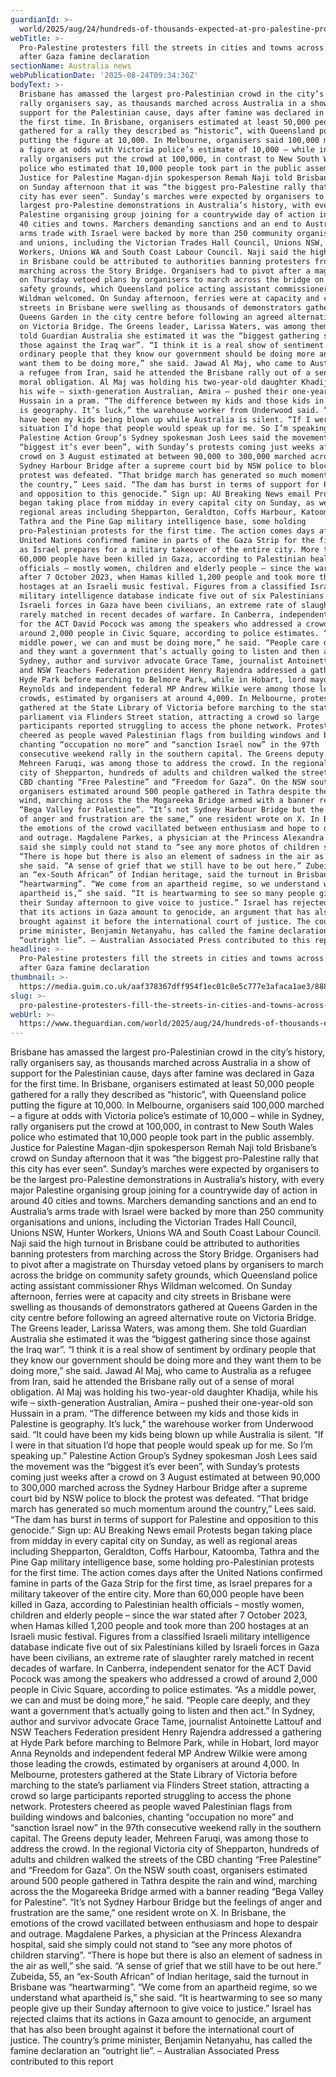 ```yaml
---
guardianId: >-
  world/2025/aug/24/hundreds-of-thousands-expected-at-pro-palestine-protests-across-australia-after-gaza-famine-declaration
webTitle: >-
  Pro-Palestine protesters fill the streets in cities and towns across Australia
  after Gaza famine declaration
sectionName: Australia news
webPublicationDate: '2025-08-24T09:34:36Z'
bodyText: >-
  Brisbane has amassed the largest pro-Palestinian crowd in the city’s history,
  rally organisers say, as thousands marched across Australia in a show of
  support for the Palestinian cause, days after famine was declared in Gaza for
  the first time. In Brisbane, organisers estimated at least 50,000 people
  gathered for a rally they described as “historic”, with Queensland police
  putting the figure at 10,000. In Melbourne, organisers said 100,000 marched –
  a figure at odds with Victoria police’s estimate of 10,000 – while in Sydney,
  rally organisers put the crowd at 100,000, in contrast to New South Wales
  police who estimated that 10,000 people took part in the public assembly.
  Justice for Palestine Magan-djin spokesperson Remah Naji told Brisbane’s crowd
  on Sunday afternoon that it was “the biggest pro-Palestine rally that this
  city has ever seen”. Sunday’s marches were expected by organisers to be the
  largest pro-Palestine demonstrations in Australia’s history, with every major
  Palestine organising group joining for a countrywide day of action in around
  40 cities and towns. Marchers demanding sanctions and an end to Australia’s
  arms trade with Israel were backed by more than 250 community organisations
  and unions, including the Victorian Trades Hall Council, Unions NSW, Hunter
  Workers, Unions WA and South Coast Labour Council. Naji said the high turnout
  in Brisbane could be attributed to authorities banning protesters from
  marching across the Story Bridge. Organisers had to pivot after a magistrate
  on Thursday vetoed plans by organisers to march across the bridge on community
  safety grounds, which Queensland police acting assistant commissioner Rhys
  Wildman welcomed. On Sunday afternoon, ferries were at capacity and city
  streets in Brisbane were swelling as thousands of demonstrators gathered at
  Queens Garden in the city centre before following an agreed alternative route
  on Victoria Bridge. The Greens leader, Larissa Waters, was among them. She
  told Guardian Australia she estimated it was the “biggest gathering since
  those against the Iraq war”. “I think it is a real show of sentiment by
  ordinary people that they know our government should be doing more and they
  want them to be doing more,” she said. Jawad Al Maj, who came to Australia as
  a refugee from Iran, said he attended the Brisbane rally out of a sense of
  moral obligation. Al Maj was holding his two-year-old daughter Khadija, while
  his wife – sixth-generation Australian, Amira – pushed their one-year-old son
  Hussain in a pram. “The difference between my kids and those kids in Palestine
  is geography. It’s luck,” the warehouse worker from Underwood said. “It could
  have been my kids being blown up while Australia is silent. “If I were in that
  situation I’d hope that people would speak up for me. So I’m speaking up.”
  Palestine Action Group’s Sydney spokesman Josh Lees said the movement was the
  “biggest it’s ever been”, with Sunday’s protests coming just weeks after a
  crowd on 3 August estimated at between 90,000 to 300,000 marched across the
  Sydney Harbour Bridge after a supreme court bid by NSW police to block the
  protest was defeated. “That bridge march has generated so much momentum around
  the country,” Lees said. “The dam has burst in terms of support for Palestine
  and opposition to this genocide.” Sign up: AU Breaking News email Protests
  began taking place from midday in every capital city on Sunday, as well as
  regional areas including Shepparton, Geraldton, Coffs Harbour, Katoomba,
  Tathra and the Pine Gap military intelligence base, some holding
  pro-Palestinian protests for the first time. The action comes days after the
  United Nations confirmed famine in parts of the Gaza Strip for the first time,
  as Israel prepares for a military takeover of the entire city. More than
  60,000 people have been killed in Gaza, according to Palestinian health
  officials – mostly women, children and elderly people – since the war stated
  after 7 October 2023, when Hamas killed 1,200 people and took more than 200
  hostages at an Israeli music festival. Figures from a classified Israeli
  military intelligence database indicate five out of six Palestinians killed by
  Israeli forces in Gaza have been civilians, an extreme rate of slaughter
  rarely matched in recent decades of warfare. In Canberra, independent senator
  for the ACT David Pocock was among the speakers who addressed a crowd of
  around 2,000 people in Civic Square, according to police estimates. “As a
  middle power, we can and must be doing more,” he said. “People care deeply,
  and they want a government that’s actually going to listen and then act.” In
  Sydney, author and survivor advocate Grace Tame, journalist Antoinette Lattouf
  and NSW Teachers Federation president Henry Rajendra addressed a gathering at
  Hyde Park before marching to Belmore Park, while in Hobart, lord mayor Anna
  Reynolds and independent federal MP Andrew Wilkie were among those leading the
  crowds, estimated by organisers at around 4,000. In Melbourne, protesters
  gathered at the State Library of Victoria before marching to the state’s
  parliament via Flinders Street station, attracting a crowd so large
  participants reported struggling to access the phone network. Protesters
  cheered as people waved Palestinian flags from building windows and balconies,
  chanting “occupation no more” and “sanction Israel now” in the 97th
  consecutive weekend rally in the southern capital. The Greens deputy leader,
  Mehreen Faruqi, was among those to address the crowd. In the regional Victoria
  city of Shepparton, hundreds of adults and children walked the streets of the
  CBD chanting “Free Palestine” and “Freedom for Gaza”. On the NSW south coast,
  organisers estimated around 500 people gathered in Tathra despite the rain and
  wind, marching across the the Mogareeka Bridge armed with a banner reading
  “Bega Valley for Palestine”. “It’s not Sydney Harbour Bridge but the feelings
  of anger and frustration are the same,” one resident wrote on X. In Brisbane,
  the emotions of the crowd vacillated between enthusiasm and hope to despair
  and outrage. Magdalene Parkes, a physician at the Princess Alexandra hospital,
  said she simply could not stand to “see any more photos of children starving”.
  “There is hope but there is also an element of sadness in the air as well,”
  she said. “A sense of grief that we still have to be out here.” Zubeida, 55,
  an “ex-South African” of Indian heritage, said the turnout in Brisbane was
  “heartwarming”. “We come from an apartheid regime, so we understand what
  apartheid is,” she said. “It is heartwarming to see so many people give up
  their Sunday afternoon to give voice to justice.” Israel has rejected claims
  that its actions in Gaza amount to genocide, an argument that has also been
  brought against it before the international court of justice. The country’s
  prime minister, Benjamin Netanyahu, has called the famine declaration an
  “outright lie”. – Australian Associated Press contributed to this report
headline: >-
  Pro-Palestine protesters fill the streets in cities and towns across Australia
  after Gaza famine declaration
thumbnail: >-
  https://media.guim.co.uk/aaf378367dff954f1ec01c8e5c777e3afaca1ae3/888_0_5000_4000/500.jpg
slug: >-
  pro-palestine-protesters-fill-the-streets-in-cities-and-towns-across-australia-after-gaza-famine-declaration
webUrl: >-
  https://www.theguardian.com/world/2025/aug/24/hundreds-of-thousands-expected-at-pro-palestine-protests-across-australia-after-gaza-famine-declaration
---
```

Brisbane has amassed the largest pro-Palestinian crowd in the city’s history, rally organisers say, as thousands marched across Australia in a show of support for the Palestinian cause, days after famine was declared in Gaza for the first time. In Brisbane, organisers estimated at least 50,000 people gathered for a rally they described as “historic”, with Queensland police putting the figure at 10,000. In Melbourne, organisers said 100,000 marched – a figure at odds with Victoria police’s estimate of 10,000 – while in Sydney, rally organisers put the crowd at 100,000, in contrast to New South Wales police who estimated that 10,000 people took part in the public assembly. Justice for Palestine Magan-djin spokesperson Remah Naji told Brisbane’s crowd on Sunday afternoon that it was “the biggest pro-Palestine rally that this city has ever seen”. Sunday’s marches were expected by organisers to be the largest pro-Palestine demonstrations in Australia’s history, with every major Palestine organising group joining for a countrywide day of action in around 40 cities and towns. Marchers demanding sanctions and an end to Australia’s arms trade with Israel were backed by more than 250 community organisations and unions, including the Victorian Trades Hall Council, Unions NSW, Hunter Workers, Unions WA and South Coast Labour Council. Naji said the high turnout in Brisbane could be attributed to authorities banning protesters from marching across the Story Bridge. Organisers had to pivot after a magistrate on Thursday vetoed plans by organisers to march across the bridge on community safety grounds, which Queensland police acting assistant commissioner Rhys Wildman welcomed. On Sunday afternoon, ferries were at capacity and city streets in Brisbane were swelling as thousands of demonstrators gathered at Queens Garden in the city centre before following an agreed alternative route on Victoria Bridge. The Greens leader, Larissa Waters, was among them. She told Guardian Australia she estimated it was the “biggest gathering since those against the Iraq war”. “I think it is a real show of sentiment by ordinary people that they know our government should be doing more and they want them to be doing more,” she said. Jawad Al Maj, who came to Australia as a refugee from Iran, said he attended the Brisbane rally out of a sense of moral obligation. Al Maj was holding his two-year-old daughter Khadija, while his wife – sixth-generation Australian, Amira – pushed their one-year-old son Hussain in a pram. “The difference between my kids and those kids in Palestine is geography. It’s luck,” the warehouse worker from Underwood said. “It could have been my kids being blown up while Australia is silent. “If I were in that situation I’d hope that people would speak up for me. So I’m speaking up.” Palestine Action Group’s Sydney spokesman Josh Lees said the movement was the “biggest it’s ever been”, with Sunday’s protests coming just weeks after a crowd on 3 August estimated at between 90,000 to 300,000 marched across the Sydney Harbour Bridge after a supreme court bid by NSW police to block the protest was defeated. “That bridge march has generated so much momentum around the country,” Lees said. “The dam has burst in terms of support for Palestine and opposition to this genocide.” Sign up: AU Breaking News email Protests began taking place from midday in every capital city on Sunday, as well as regional areas including Shepparton, Geraldton, Coffs Harbour, Katoomba, Tathra and the Pine Gap military intelligence base, some holding pro-Palestinian protests for the first time. The action comes days after the United Nations confirmed famine in parts of the Gaza Strip for the first time, as Israel prepares for a military takeover of the entire city. More than 60,000 people have been killed in Gaza, according to Palestinian health officials – mostly women, children and elderly people – since the war stated after 7 October 2023, when Hamas killed 1,200 people and took more than 200 hostages at an Israeli music festival. Figures from a classified Israeli military intelligence database indicate five out of six Palestinians killed by Israeli forces in Gaza have been civilians, an extreme rate of slaughter rarely matched in recent decades of warfare. In Canberra, independent senator for the ACT David Pocock was among the speakers who addressed a crowd of around 2,000 people in Civic Square, according to police estimates. “As a middle power, we can and must be doing more,” he said. “People care deeply, and they want a government that’s actually going to listen and then act.” In Sydney, author and survivor advocate Grace Tame, journalist Antoinette Lattouf and NSW Teachers Federation president Henry Rajendra addressed a gathering at Hyde Park before marching to Belmore Park, while in Hobart, lord mayor Anna Reynolds and independent federal MP Andrew Wilkie were among those leading the crowds, estimated by organisers at around 4,000. In Melbourne, protesters gathered at the State Library of Victoria before marching to the state’s parliament via Flinders Street station, attracting a crowd so large participants reported struggling to access the phone network. Protesters cheered as people waved Palestinian flags from building windows and balconies, chanting “occupation no more” and “sanction Israel now” in the 97th consecutive weekend rally in the southern capital. The Greens deputy leader, Mehreen Faruqi, was among those to address the crowd. In the regional Victoria city of Shepparton, hundreds of adults and children walked the streets of the CBD chanting “Free Palestine” and “Freedom for Gaza”. On the NSW south coast, organisers estimated around 500 people gathered in Tathra despite the rain and wind, marching across the the Mogareeka Bridge armed with a banner reading “Bega Valley for Palestine”. “It’s not Sydney Harbour Bridge but the feelings of anger and frustration are the same,” one resident wrote on X. In Brisbane, the emotions of the crowd vacillated between enthusiasm and hope to despair and outrage. Magdalene Parkes, a physician at the Princess Alexandra hospital, said she simply could not stand to “see any more photos of children starving”. “There is hope but there is also an element of sadness in the air as well,” she said. “A sense of grief that we still have to be out here.” Zubeida, 55, an “ex-South African” of Indian heritage, said the turnout in Brisbane was “heartwarming”. “We come from an apartheid regime, so we understand what apartheid is,” she said. “It is heartwarming to see so many people give up their Sunday afternoon to give voice to justice.” Israel has rejected claims that its actions in Gaza amount to genocide, an argument that has also been brought against it before the international court of justice. The country’s prime minister, Benjamin Netanyahu, has called the famine declaration an “outright lie”. – Australian Associated Press contributed to this report
